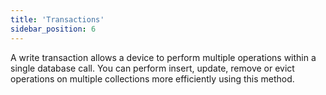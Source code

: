 ```yaml
---
title: 'Transactions'
sidebar_position: 6
---
```



A write transaction allows a device to perform multiple operations within a
single database call. You can perform insert, update, remove or evict operations
on multiple collections more efficiently using this method.


<SnippetGroup name="write-transaction" />
